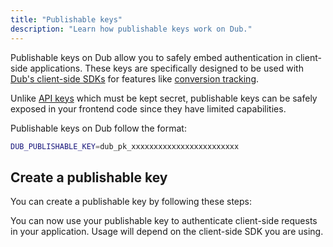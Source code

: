 ```yaml
---
title: "Publishable keys"
description: "Learn how publishable keys work on Dub."
---
```



Publishable keys on Dub allow you to safely embed authentication in client-side applications.
These keys are specifically designed to be used with [Dub's client-side SDKs](/sdks/client-side/introduction) for features like [conversion tracking](/sdks/client-side/features/conversion-tracking).

Unlike [API keys](/api-reference/api-keys) which must be kept secret, publishable keys can be safely exposed in your frontend code since they have limited capabilities.

Publishable keys on Dub follow the format:

```bash .env
DUB_PUBLISHABLE_KEY=dub_pk_xxxxxxxxxxxxxxxxxxxxxxxx
```

## Create a publishable key

You can create a publishable key by following these steps:

<Steps>
<GeneratePublishableKeyStep />

<AllowlistDomainsStep />

<Step title="Use your publishable key">
You can now use your publishable key to authenticate client-side requests in your application. Usage will depend on the client-side SDK you are using.
</Step>
</Steps>
